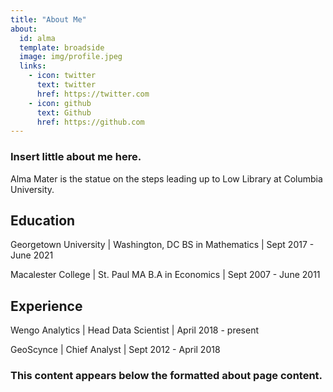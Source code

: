 ```yaml
---
title: "About Me"
about:
  id: alma
  template: broadside
  image: img/profile.jpeg
  links:
    - icon: twitter
      text: twitter
      href: https://twitter.com
    - icon: github
      text: Github
      href: https://github.com
---
```


### Insert little about me here.

:::{#alma}

Alma Mater is the statue on the steps leading up to Low Library at Columbia University.

## Education

Georgetown University | Washington, DC
BS in Mathematics | Sept 2017 - June 2021

Macalester College | St. Paul MA
B.A in Economics | Sept 2007 - June 2011

## Experience

Wengo Analytics | Head Data Scientist | April 2018 - present

GeoScynce | Chief Analyst | Sept 2012 - April 2018

:::

### This content appears below the formatted about page content.